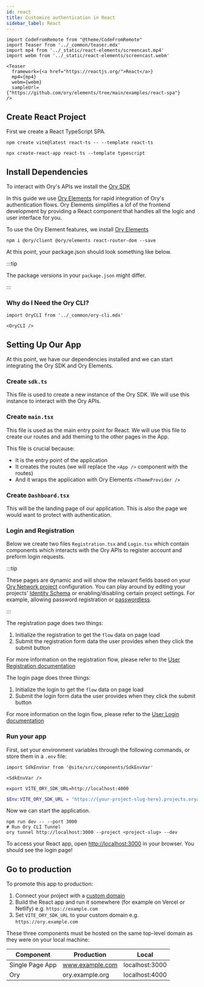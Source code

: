 ```yaml
---
id: react
title: Customize authentication in React
sidebar_label: React
---
```


```mdx-code-block
import CodeFromRemote from "@theme/CodeFromRemote"
import Teaser from '../_common/teaser.mdx'
import mp4 from '../_static/react-elements/screencast.mp4'
import webm from '../_static/react-elements/screencast.webm'

<Teaser
  framework={<a href="https://reactjs.org/">React</a>}
  mp4={mp4}
  webm={webm}
  sampleUrl={"https://github.com/ory/elements/tree/main/examples/react-spa"}
/>
```

## Create React Project

First we create a React TypeScript SPA.


<Tabs>

<TabItem value="vite" label="Vite" default>

```shell
npm create vite@latest react-ts -- --template react-ts
```

</TabItem>

<TabItem value="create-react-app" label="Create React App">

```shell
npx create-react-app react-ts --template typescript
```

</TabItem>
</Tabs>

## Install Dependencies

To interact with Ory's APIs we install the [Ory SDK](https://www.npmjs.com/package/@ory/client)

In this guide we use [Ory Elements](https://github.com/ory/elements) for rapid integration of Ory's authentication flows. Ory
Elements simplifies a lof of the frontend development by providing a React component that handles all the logic and user interface
for you.

To use the Ory Element features, we install [Ory Elements](https://www.npmjs.com/package/@ory/elements)

```shell-session
npm i @ory/client @ory/elements react-router-dom --save
```

At this point, your package.json should look something like below.

:::tip

The package versions in your `package.json` might differ.

:::

<CodeFromRemote
  lang="json"
  title="package.json"
  src="https://raw.githubusercontent.com/ory/elements/main/examples/react-spa/package.json"
/>

### Why do I Need the Ory CLI?

```mdx-code-block
import OryCLI from '../_common/ory-cli.mdx'

<OryCLI />
```

## Setting Up Our App

At this point, we have our dependencies installed and we can start integrating the Ory SDK and Ory Elements.

### Create `sdk.ts`

This file is used to create a new instance of the Ory SDK. We will use this instance to interact with the Ory APIs.

<CodeFromRemote
  lang="ts"
  title="sdk.ts"
  src="https://raw.githubusercontent.com/ory/elements/main/examples/react-spa/src/sdk.ts"
/>

### Create `main.tsx`

This file is used as the main entry point for React. We will use this file to create our routes and add theming to the other pages
in the App.

This file is crucial because:

- It is the entry point of the application
- It creates the routes (we will replace the `<App />` component with the routes)
- And it wraps the application with Ory Elements `<ThemeProvider />`

<CodeFromRemote
  lang="tsx"
  title="main.tsx"
  src="https://raw.githubusercontent.com/ory/elements/main/examples/react-spa/src/main.tsx"
/>

### Create `Dashboard.tsx`

This will be the landing page of our application. This is also the page we would want to protect with authentication.

<CodeFromRemote
  lang="tsx"
  title="Dashboard.tsx"
  src="https://raw.githubusercontent.com/ory/elements/main/examples/react-spa/src/Dashboard.tsx"
/>

### Login and Registration

Below we create two files `Registration.tsx` and `Login.tsx` which contain components which interacts with the Ory APIs to
register account and preform login requests.

:::tip

These pages are dynamic and will show the relavant fields based on your
[Ory Network project](https://www.ory.sh/docs/concepts/project) configuration. You can play around by editing your projects'
[Identity Schema](https://www.ory.sh/docs/kratos/manage-identities/identity-schema) or enabling/disabling certain project
settings. For example, allowing password registration or [passwordless](https://www.ory.sh/docs/kratos/passwordless/webauthn).

:::

The registration page does two things:

1. Initialize the registration to get the `flow` data on page load
2. Submit the registration form data the user provides when they click the submit button

For more information on the registration flow, please refer to the
[User Registration documentation](https://www.ory.sh/docs/kratos/self-service/flows/user-registration)

<CodeFromRemote
  lang="tsx"
  title="Registration.tsx"
  src="https://raw.githubusercontent.com/ory/elements/main/examples/react-spa/src/Registration.tsx"
/>

The login page does three things:

1. Initialize the login to get the `flow` data on page load
2. Submit the login form data the user provides when they click the submit button

For more information on the login flow, please refer to the
[User Login documentation](https://www.ory.sh/docs/kratos/self-service/flows/user-login)

<CodeFromRemote
  lang="tsx"
  title="Login.tsx"
  src="https://raw.githubusercontent.com/ory/elements/main/examples/react-spa/src/Login.tsx"
/>

### Run your app

First, set your environment variables through the following commands, or store them in a `.env` file:

```mdx-code-block
import SdkEnvVar from '@site/src/components/SdkEnvVar'

<SdkEnvVar />
```

<Tabs>

<TabItem value="unix" label="Unix" default>

```shell-session
export VITE_ORY_SDK_URL=http://localhost:4000
```

</TabItem>
  
<TabItem value="powershell" label="Windows Powershell">

```powershell
$Env:VITE_ORY_SDK_URL = "https://{your-project-slug-here}.projects.oryapis.com"
```

</TabItem>

</Tabs>

Now we can start the application.

```shell-session
npm run dev -- --port 3000
# Run Ory CLI Tunnel
ory tunnel http://localhost:3000 --project <project-slug> --dev
```

To access your React app, open [http://localhost:3000](http://localhost:3000) in your browser. You should see the login page!

## Go to production

To promote this app to production:

1. Connect your project with a [custom domain](../../guides/custom-domains.mdx)
2. Build the React app and run it somewhere (for example on Vercel or Netlify) e.g. `https://example.com`
3. Set `VITE_ORY_SDK_URL` to your custom domain e.g. `https://ory.example.com`

These three components must be hosted on the same top-level domain as they were on your local machine:

| Component       | Production      | Local          |
| --------------- | --------------- | -------------- |
| Single Page App | www.example.com | localhost:3000 |
| Ory             | ory.example.org | localhost:4000 |
